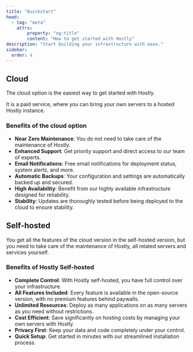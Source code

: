 ```yaml
---
title: "Quickstart"
head:
  - tag: "meta"
    attrs:
        property: "og:title"
        content: "How to get started with Hostly"
description: "Start building your infrastructure with ease."
sidebar:
  order: 4
---
```



## Cloud

The cloud option is the easiest way to get started with Hostly.

It is a paid service, where you can bring your own servers to a hosted Hostly instance.

### Benefits of the cloud option

- **Near Zero Maintenance**: You do not need to take care of the maintenance of Hostly.
- **Enhanced Support**: Get priority support and direct access to our team of experts.
- **Email Notifications**: Free email notifications for deployment status, system alerts, and more.
- **Automatic Backups**: Your configuration and settings are automatically backed up and secured.
- **High Availability**: Benefit from our highly available infrastructure designed for reliability.
- **Stability**: Updates are thoroughly tested before being deployed to the cloud to ensure stability.

<LinkCard 
  title="🚀 Start using Hostly Cloud" 
  description="Get started in minutes with our managed solution"
  href="https://app.hostly.khulnasoft.com/register"
/>

## Self-hosted

You get all the features of the cloud version in the self-hosted version, but you need to take care of the maintenance of Hostly, all related servers and services yourself.

### Benefits of Hostly Self-hosted

- **Complete Control**: With Hostly self-hosted, you have full control over your infrastructure.
- **All Features Included**: Every feature is available in the open-source version, with no premium features behind paywalls.
- **Unlimited Resources**: Deploy as many applications on as many servers as you need without restrictions.
- **Cost Efficient**: Save significantly on hosting costs by managing your own servers with Hostly.
- **Privacy First**: Keep your data and code completely under your control.
- **Quick Setup**: Get started in minutes with our streamlined installation process.

<LinkCard 
  title="🛠️ Install Hostly Self-Hosted" 
  description="Deploy Hostly on your own infrastructure"
  href="/docs/installation/"
/>
